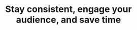 ---
title: "Stay consistent, engage your audience, and save time"
image1: "/assets/imgs/faq/marketing/image1.png"
image2: "/assets/imgs/faq/marketing/image2.png"
items:
  - question: "Optimized posting times"
    answer: "Visualize your content calendar, making it easy plan, edit, and collaborate on posts with 
    your content calendar visibility."
  - question: "Content calendar visibility"
    answer: "Visualize your content calendar, making it easy plan, edit, and collaborate on posts with 
    your content calendar visibility."
  - question: "Scheduling made simple"
    answer: "Visualize your content calendar, making it easy plan, edit, and collaborate on posts with 
    your content calendar visibility."
---